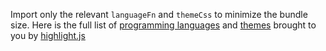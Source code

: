Import only the relevant `languageFn` and `themeCss` to minimize the bundle size.
Here is the full list of [programming languages](https://github.com/highlightjs/highlight.js/tree/main/src/languages)
and [themes](https://github.com/highlightjs/highlight.js/tree/main/src/styles) brought to you by
[highlight.js](https://github.com/highlightjs/highlight.js)
